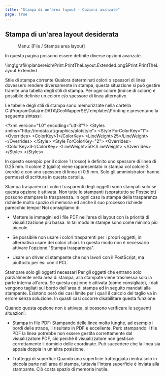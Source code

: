 ```yaml
---
title: "Stampa di un'area layout - Opzioni avanzate"
page: true
---
```

## <GeoMapper>Stampa di un&#39;area layout desiderata</GeoMapper>
<GeoMapper> <Menu> Menu: [File / Stampa area layout] </Menu> 

In questa pagina possono essere definite diverse opzioni avanzate.


<Image>\img\grafik\planbereich\Print.PrintTheLayout.Extended.png$Print.PrintTheLayout.Extended</Image>

 <Bold> Stile di stampa corrente </Bold> 
Qualora determinati colori o spessori di linea dovessero rendere diversamente in stampa, questa situazione si pu&#242; gestire tramite una tabella degli stili di stampa.
Per ogni colore (indice di colore) &#232; possibile definire un colore e/o spessore di linea alternativo.

Le tabelle degli stili di stampa sono memorizzate nella cartella  <Bold> C:\ProgramData\rmDATA\GeoMapperSE\Templates\Printing </Bold>  e presentano la seguente sintassi:

<Info>
&lt;?xml version=&quot;1.0&quot; encoding=&quot;utf-8&quot;?&gt;
&lt;Styles xmlns=&quot;http://rmdata.at/graphics/plotstyle&quot;&gt;
   &lt;Style ForColorKey=&quot;1&quot;&gt;
    &lt;Overrides&gt;
      &lt;ColorKey&gt;1&lt;/ColorKey&gt;
      &lt;LineWeight&gt;25&lt;/LineWeight&gt;
    &lt;/Overrides&gt;
  &lt;/Style&gt;
  &lt;Style ForColorKey=&quot;2&quot;&gt;
    &lt;Overrides&gt;
      &lt;ColorKey&gt;3&lt;/ColorKey&gt;
      &lt;LineWeight&gt;50&lt;/LineWeight&gt;
    &lt;/Overrides&gt;
&lt;/Style&gt;
&lt;/Styles&gt;
</Info>

In questo esempio per il colore 1 (rosso) &#232; definito uno spessore di linea di 0.25 mm.
Il colore 2 (giallo) viene rappresentato in stampa col colore 3 (verde) e con uno spessore di linea di 0.5 mm.
<Warning>
Solo gli amministratori hanno permessi di scrittura in questa cartella.
</Warning>


 <Bold> Stampa trasparenza </Bold> 
I colori trasparenti degli oggetti sono stampati solo se questa opzione &#232; attivata.
<Warning>
Non tutte le stampanti (soprattutto se Postscipt) possono stampare la trasparenza. In ogni caso la stampa della trasparenza richiede molto spazio di memoria ed anche il suo processo richiede parecchio tempo!
Noi consigliamo di:

-  Mettere le immagini ed i file PDF nell&#39;area di layout con la priorit&#224; di visualizzazione pi&#249; bassa. In tal modo le stampe sono come minimo pi&#249; piccole.


-  Se possibile non usare i colori trasparenti per i propri oggetti, in alternativa usare dei colori chiari. In questo modo non &#232; necessario attivare l&#39;opzione &quot;Stampa trasparenza&quot;.


-  Usare un driver di stampante che non lavori con il PostScript, ma piuttosto per es: con il PCL.




 
</Warning>


 <Bold> Stampare solo gli oggetti necessari </Bold> 
Per gli oggetti che entrano solo parzialmente nella area di stampa, alla stampate viene trasmessa solo la parte interna all&#39;area.
Se questa opzione &#232; attivata (come consigliato), i dati vengono tagliati sul bordo dell&#39;area di stampa ed in seguito mandati alla stampante. Esistono per&#242; dei casi limite per i quali il calcolo del taglio va in errore senza soluzione. In quasti casi occorre disabilitare questa funzione.

Quando questa opzione non &#232; attivata, si possono verificare le seguenti situazioni:

-  Stampa in file PDF: Stampando delle linee molto lunghe, ad esempio i bordi delle strade, il risultato in PDF &#232; eccellente. Per&#242; stampando il file PDF la linea potrebbe non essere gestita correttamente dal visualizzatore PDF, ci&#242; perch&#232; il visualizzatore non gestisce correttamente il dominio delle coordinate. Pu&#242; succedere che la linea sia appaia doppia in un&#39;altra posizione.

-  Tratteggi di superfici: Quando una superficie tratteggiata rientra solo in piccola parte nell&#39;area di stampa, tuttavia l&#39;intera superficie &#232; inviata alla stampante. Ci&#242; costa spazio di memoria inutile.




</GeoMapper>
